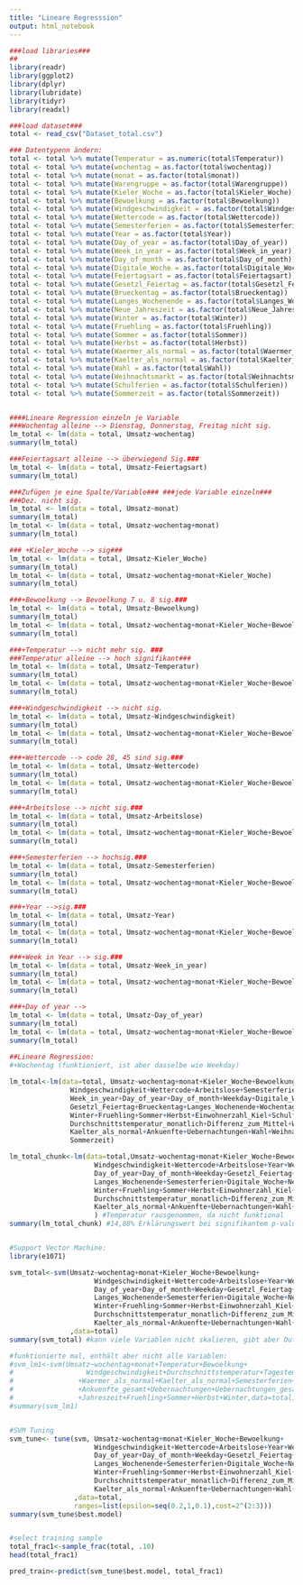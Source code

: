 ```yaml
---
title: "Lineare Regresssion"
output: html_notebook
---
```



```r
###load libraries###
##
library(readr)
library(ggplot2)
library(dplyr)
library(lubridate)
library(tidyr)
library(readxl)

###load dataset###
total <- read_csv("Dataset_total.csv")

### Datentypenn ändern:
total <- total %>% mutate(Temperatur = as.numeric(total$Temperatur))
total <- total %>% mutate(wochentag = as.factor(total$wochentag))
total <- total %>% mutate(monat = as.factor(total$monat))
total <- total %>% mutate(Warengruppe = as.factor(total$Warengruppe))
total <- total %>% mutate(Kieler_Woche = as.factor(total$Kieler_Woche))
total <- total %>% mutate(Bewoelkung = as.factor(total$Bewoelkung))
total <- total %>% mutate(Windgeschwindigkeit = as.factor(total$Windgeschwindigkeit))
total <- total %>% mutate(Wettercode = as.factor(total$Wettercode))
total <- total %>% mutate(Semesterferien = as.factor(total$Semesterferien))
total <- total %>% mutate(Year = as.factor(total$Year))
total <- total %>% mutate(Day_of_year = as.factor(total$Day_of_year))
total <- total %>% mutate(Week_in_year = as.factor(total$Week_in_year))
total <- total %>% mutate(Day_of_month = as.factor(total$Day_of_month))
total <- total %>% mutate(Digitale_Woche = as.factor(total$Digitale_Woche))
total <- total %>% mutate(Feiertagsart = as.factor(total$Feiertagsart))
total <- total %>% mutate(Gesetzl_Feiertag = as.factor(total$Gesetzl_Feiertag))
total <- total %>% mutate(Brueckentag = as.factor(total$Brueckentag))
total <- total %>% mutate(Langes_Wochenende = as.factor(total$Langes_Wochenende))
total <- total %>% mutate(Neue_Jahreszeit = as.factor(total$Neue_Jahreszeit))
total <- total %>% mutate(Winter = as.factor(total$Winter))
total <- total %>% mutate(Fruehling = as.factor(total$Fruehling))
total <- total %>% mutate(Sommer = as.factor(total$Sommer))
total <- total %>% mutate(Herbst = as.factor(total$Herbst))
total <- total %>% mutate(Waermer_als_normal = as.factor(total$Waermer_als_normal))
total <- total %>% mutate(Kaelter_als_normal = as.factor(total$Kaelter_als_normal))
total <- total %>% mutate(Wahl = as.factor(total$Wahl))
total <- total %>% mutate(Weihnachtsmarkt = as.factor(total$Weihnachtsmarkt))
total <- total %>% mutate(Schulferien = as.factor(total$Schulferien))
total <- total %>% mutate(Sommerzeit = as.factor(total$Sommerzeit))


####Lineare Regression einzeln je Variable
###Wochentag alleine --> Dienstag, Donnerstag, Freitag nicht sig.
lm_total <- lm(data = total, Umsatz~wochentag)
summary(lm_total)

###Feiertagsart alleine --> überwiegend Sig.###
lm_total <- lm(data = total, Umsatz~Feiertagsart)
summary(lm_total)

###Zufügen je eine Spalte/Variable### ###jede Variable einzeln###
###Dez. nicht sig.
lm_total <- lm(data = total, Umsatz~monat)
summary(lm_total)
lm_total <- lm(data = total, Umsatz~wochentag+monat)
summary(lm_total)

### +Kieler_Woche --> sig###
lm_total <- lm(data = total, Umsatz~Kieler_Woche)
summary(lm_total)
lm_total <- lm(data = total, Umsatz~wochentag+monat+Kieler_Woche)
summary(lm_total)

###+Bewoelkung --> Bevoelkung 7 u. 8 sig.###
lm_total <- lm(data = total, Umsatz~Bewoelkung)
summary(lm_total)
lm_total <- lm(data = total, Umsatz~wochentag+monat+Kieler_Woche+Bewoelkung)
summary(lm_total)

###+Temperatur --> nicht mehr sig. ###
###Temperatur alleine --> hoch signifikant###
lm_total <- lm(data = total, Umsatz~Temperatur)
summary(lm_total)
lm_total <- lm(data = total, Umsatz~wochentag+monat+Kieler_Woche+Bewoelkung+Temperatur)
summary(lm_total)

###+Windgeschwindigkeit --> nicht sig.
lm_total <- lm(data = total, Umsatz~Windgeschwindigkeit)
summary(lm_total)
lm_total <- lm(data = total, Umsatz~wochentag+monat+Kieler_Woche+Bewoelkung+Temperatur+Windgeschwindigkeit)
summary(lm_total)

###+Wettercode --> code 28, 45 sind sig.###
lm_total <- lm(data = total, Umsatz~Wettercode)
summary(lm_total)
lm_total <- lm(data = total, Umsatz~wochentag+monat+Kieler_Woche+Bewoelkung+Temperatur+Windgeschwindigkeit+Wettercode)
summary(lm_total)

###+Arbeitslose --> nicht sig.###
lm_total <- lm(data = total, Umsatz~Arbeitslose)
summary(lm_total)
lm_total <- lm(data = total, Umsatz~wochentag+monat+Kieler_Woche+Bewoelkung+Temperatur+Windgeschwindigkeit+Wettercode+Arbeitslose)
summary(lm_total)

###+Semesterferien --> hochsig.###
lm_total <- lm(data = total, Umsatz~Semesterferien)
summary(lm_total)
lm_total <- lm(data = total, Umsatz~wochentag+monat+Kieler_Woche+Bewoelkung+Temperatur+Windgeschwindigkeit+Wettercode+Arbeitslose+Semesterferien)
summary(lm_total)

###+Year -->sig.###
lm_total <- lm(data = total, Umsatz~Year)
summary(lm_total)
lm_total <- lm(data = total, Umsatz~wochentag+monat+Kieler_Woche+Bewoelkung+Temperatur+Windgeschwindigkeit+Wettercode+Arbeitslose+Semesterferien+Year)
summary(lm_total)

###+Week in Year --> sig.###
lm_total <- lm(data = total, Umsatz~Week_in_year)
summary(lm_total)
lm_total <- lm(data = total, Umsatz~wochentag+monat+Kieler_Woche+Bewoelkung+Temperatur+Windgeschwindigkeit+Wettercode+Arbeitslose+Semesterferien+Year+Week_in_year)
summary(lm_total)

###+Day of year --> 
lm_total <- lm(data = total, Umsatz~Day_of_year)
summary(lm_total)
lm_total <- lm(data = total, Umsatz~wochentag+monat+Kieler_Woche+Bewoelkung+Temperatur+Windgeschwindigkeit+Wettercode+Arbeitslose+Semesterferien+Year+Week_in_year)
summary(lm_total)
    
##Lineare Regression:
#+Wochentag (funktioniert, ist aber dasselbe wie Weekday)

lm_total<-lm(data=total, Umsatz~wochentag+monat+Kieler_Woche+Bewoelkung+Temperatur+
               Windgeschwindigkeit+Wettercode+Arbeitslose+Semesterferien+Year+
               Week_in_year+Day_of_year+Day_of_month+Weekday+Digitale_Woche+
               Gesetzl_Feiertag+Brueckentag+Langes_Wochenende+Wochentag+Neue_Jahreszeit+
               Winter+Fruehling+Sommer+Herbst+Einwohnerzahl_Kiel+Schulferien+
               Durchschnittstemperatur_monatlich+Differenz_zum_Mittel+Waermer_als_normal+
               Kaelter_als_normal+Ankuenfte+Uebernachtungen+Wahl+Weihnachtsmarkt+
               Sommerzeit)

lm_total_chunk<-lm(data=total,Umsatz~wochentag+monat+Kieler_Woche+Bewoelkung+
                     Windgeschwindigkeit+Wettercode+Arbeitslose+Year+Week_in_year+
                     Day_of_year+Day_of_month+Weekday+Gesetzl_Feiertag+Brueckentag+
                     Langes_Wochenende+Semesterferien+Digitale_Woche+Neue_Jahreszeit+
                     Winter+Fruehling+Sommer+Herbst+Einwohnerzahl_Kiel+Schulferien+
                     Durchschnittstemperatur_monatlich+Differenz_zum_Mittel+Waermer_als_normal+
                     Kaelter_als_normal+Ankuenfte+Uebernachtungen+Wahl+Weihnachtsmarkt
                     ) #Temperatur rausgenommen, da nicht funktional
summary(lm_total_chunk) #14,88% Erklärungswert bei signifikantem p-value, aber lauter NA's


#Support Vector Machine:
library(e1071)

svm_total<-svm(Umsatz~wochentag+monat+Kieler_Woche+Bewoelkung+
                     Windgeschwindigkeit+Wettercode+Arbeitslose+Year+Week_in_year+
                     Day_of_year+Day_of_month+Weekday+Gesetzl_Feiertag+Brueckentag+
                     Langes_Wochenende+Semesterferien+Digitale_Woche+Neue_Jahreszeit+
                     Winter+Fruehling+Sommer+Herbst+Einwohnerzahl_Kiel+Schulferien+
                     Durchschnittstemperatur_monatlich+Differenz_zum_Mittel+Waermer_als_normal+
                     Kaelter_als_normal+Ankuenfte+Uebernachtungen+Wahl+Weihnachtsmarkt
               ,data=total)
summary(svm_total) #kann viele Variablen nicht skalieren, gibt aber Output

#funktionierte mal, enthält aber nicht alle Variablen:
#svm_lm1<-svm(Umsatz~wochentag+monat+Temperatur+Bewoelkung+
#                  Windgeschwindigkeit+Durchschnittstemperatur+Tagestemperatur+Differenz
#                +Waermer_als_normal+Kaelter_als_normal+Semesterferien+Arbeitslose+Ankuenfte
#                +Ankuenfte_gesamt+Uebernachtungen+Uebernachtungen_gesamt
#                +Jahreszeit+Fruehling+Sommer+Herbst+Winter,data=total)
#summary(svm_lm1)


#SVM Tuning
svm_tune<- tune(svm, Umsatz~wochentag+monat+Kieler_Woche+Bewoelkung+
                     Windgeschwindigkeit+Wettercode+Arbeitslose+Year+Week_in_year+
                     Day_of_year+Day_of_month+Weekday+Gesetzl_Feiertag+Brueckentag+
                     Langes_Wochenende+Semesterferien+Digitale_Woche+Neue_Jahreszeit+
                     Winter+Fruehling+Sommer+Herbst+Einwohnerzahl_Kiel+Schulferien+
                     Durchschnittstemperatur_monatlich+Differenz_zum_Mittel+Waermer_als_normal+
                     Kaelter_als_normal+Ankuenfte+Uebernachtungen+Wahl+Weihnachtsmarkt
                ,data=total,
                ranges=list(epsilon=seq(0.2,1,0.1),cost=2^(2:3)))
summary(svm_tune$best.model)


#select training sample
total_frac1<-sample_frac(total, .10)
head(total_frac1)

pred_train<-predict(svm_tune$best.model, total_frac1)

```


